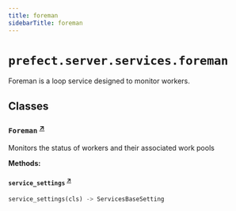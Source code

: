 ```yaml
---
title: foreman
sidebarTitle: foreman
---
```


# `prefect.server.services.foreman`



Foreman is a loop service designed to monitor workers.


## Classes

### `Foreman` <sup><a href="https://github.com/prefecthq/prefect/blob/main/src/prefect/server/services/foreman.py#L34" target="_blank">↗</a></sup>


Monitors the status of workers and their associated work pools


**Methods:**

#### `service_settings` <sup><a href="https://github.com/prefecthq/prefect/blob/main/src/prefect/server/services/foreman.py#L40" target="_blank">↗</a></sup>

```python
service_settings(cls) -> ServicesBaseSetting
```
